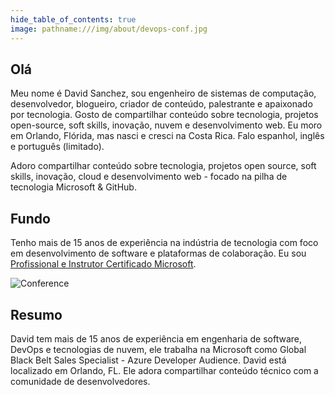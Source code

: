 ```yaml
---
hide_table_of_contents: true
image: pathname:///img/about/devops-conf.jpg
---
```


## Olá

Meu nome é David Sanchez, sou engenheiro de sistemas de computação, desenvolvedor, blogueiro, criador de conteúdo, palestrante e apaixonado por tecnologia. Gosto de compartilhar conteúdo sobre tecnologia, projetos open-source, soft skills, inovação, nuvem e desenvolvimento web. Eu moro em Orlando, Flórida, mas nasci e cresci na Costa Rica. Falo espanhol, inglês e português (limitado).

Adoro compartilhar conteúdo sobre tecnologia, projetos open source, soft skills, inovação, cloud e desenvolvimento web - focado na pilha de tecnologia Microsoft & GitHub.

## Fundo

Tenho mais de 15 anos de experiência na indústria de tecnologia com foco em desenvolvimento de software e plataformas de colaboração. Eu sou [Profissional e Instrutor Certificado Microsoft](https://learn.microsoft.com/users/dsanchezcr/transcript/7o62li8gpo3z6qr).

![Conference](pathname:///img/about/devops-conf.jpg)

## Resumo

David tem mais de 15 anos de experiência em engenharia de software, DevOps e tecnologias de nuvem, ele trabalha na Microsoft como Global Black Belt Sales Specialist - Azure Developer Audience. David está localizado em Orlando, FL. Ele adora compartilhar conteúdo técnico com a comunidade de desenvolvedores.